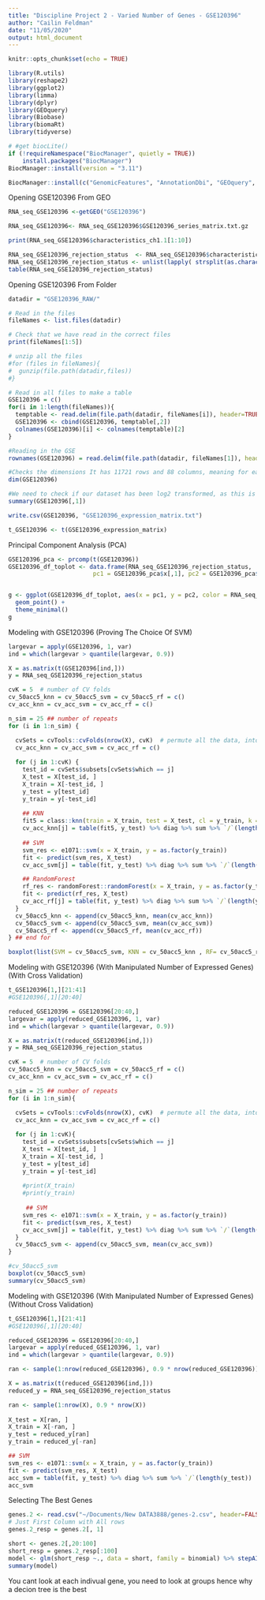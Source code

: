 ```yaml
---
title: "Discipline Project 2 - Varied Number of Genes - GSE120396" 
author: "Cailin Feldman"
date: "11/05/2020"
output: html_document
---
```


```r
knitr::opts_chunk$set(echo = TRUE)
```

```r
library(R.utils)
library(reshape2)
library(ggplot2)
library(limma)
library(dplyr)
library(GEOquery)
library(Biobase)
library(biomaRt)
library(tidyverse)
```

```r
# #get biocLite()
if (!requireNamespace("BiocManager", quietly = TRUE))
    install.packages("BiocManager")
BiocManager::install(version = "3.11")
```
```r
BiocManager::install(c("GenomicFeatures", "AnnotationDbi", "GEOquery", "affy", "limma", "gcRMA"))
```
Opening GSE120396 From GEO

```r
RNA_seq_GSE120396 <-getGEO("GSE120396")

RNA_seq_GSE120396<- RNA_seq_GSE120396$GSE120396_series_matrix.txt.gz

print(RNA_seq_GSE120396$characteristics_ch1.1[1:10])

RNA_seq_GSE120396_rejection_status  <- RNA_seq_GSE120396$characteristics_ch1.1
RNA_seq_GSE120396_rejection_status <- unlist(lapply( strsplit(as.character(RNA_seq_GSE120396_rejection_status), ": " ) , `[[` , 2)  )
table(RNA_seq_GSE120396_rejection_status)
```

Opening GSE120396 From Folder

```r
datadir = "GSE120396_RAW/"

# Read in the files
fileNames <- list.files(datadir)

# Check that we have read in the correct files
print(fileNames[1:5])
```

```r
# unzip all the files
#for (files in fileNames){
#  gunzip(file.path(datadir,files))
#}
```

```r
# Read in all files to make a table
GSE120396 = c()
for(i in 1:length(fileNames)){
  temptable <- read.delim(file.path(datadir, fileNames[i]), header=TRUE)
  GSE120396 <- cbind(GSE120396, temptable[,2])
  colnames(GSE120396)[i] <- colnames(temptable)[2]
}

#Reading in the GSE
rownames(GSE120396) = read.delim(file.path(datadir, fileNames[1]), header=TRUE)[,1]

```

```r
#Checks the dimensions It has 11721 rows and 88 columns, meaning for each of the 88 patients, there is gene expression measurement across 11721 genes.
dim(GSE120396)

#We need to check if our dataset has been log2 transformed, as this is a standard normalization technique for RNA-seq data. If not, then we need to log2 our data.
summary(GSE120396[,1])
```

```r
write.csv(GSE120396, "GSE120396_expression_matrix.txt")
```

```r
t_GSE120396 <- t(GSE120396_expression_matrix)
```

Principal Component Analysis (PCA) 

```r
GSE120396_pca <- prcomp(t(GSE120396))
GSE120396_df_toplot <- data.frame(RNA_seq_GSE120396_rejection_status, 
                        pc1 = GSE120396_pca$x[,1], pc2 = GSE120396_pca$x[,2]  )


g <- ggplot(GSE120396_df_toplot, aes(x = pc1, y = pc2, color = RNA_seq_GSE120396_rejection_status)) + 
  geom_point() + 
  theme_minimal() 
g
```

Modeling with GSE120396 (Proving The Choice Of SVM)

```r
largevar = apply(GSE120396, 1, var)
ind = which(largevar > quantile(largevar, 0.9))

X = as.matrix(t(GSE120396[ind,]))
y = RNA_seq_GSE120396_rejection_status
```

```r
cvK = 5  # number of CV folds
cv_50acc5_knn = cv_50acc5_svm = cv_50acc5_rf = c()
cv_acc_knn = cv_acc_svm = cv_acc_rf = c()

n_sim = 25 ## number of repeats
for (i in 1:n_sim) {

  cvSets = cvTools::cvFolds(nrow(X), cvK)  # permute all the data, into 5 folds
  cv_acc_knn = cv_acc_svm = cv_acc_rf = c()
  
  for (j in 1:cvK) {
    test_id = cvSets$subsets[cvSets$which == j]
    X_test = X[test_id, ]
    X_train = X[-test_id, ]
    y_test = y[test_id]
    y_train = y[-test_id]
    
    ## KNN
    fit5 = class::knn(train = X_train, test = X_test, cl = y_train, k = 5)
    cv_acc_knn[j] = table(fit5, y_test) %>% diag %>% sum %>% `/`(length(y_test))
    
    ## SVM
    svm_res <- e1071::svm(x = X_train, y = as.factor(y_train))
    fit <- predict(svm_res, X_test)
    cv_acc_svm[j] = table(fit, y_test) %>% diag %>% sum %>% `/`(length(y_test))

    ## RandomForest
    rf_res <- randomForest::randomForest(x = X_train, y = as.factor(y_train))
    fit <- predict(rf_res, X_test)
    cv_acc_rf[j] = table(fit, y_test) %>% diag %>% sum %>% `/`(length(y_test))
  }
  cv_50acc5_knn <- append(cv_50acc5_knn, mean(cv_acc_knn))
  cv_50acc5_svm <- append(cv_50acc5_svm, mean(cv_acc_svm))
  cv_50acc5_rf <- append(cv_50acc5_rf, mean(cv_acc_rf))
} ## end for
```

```r
boxplot(list(SVM = cv_50acc5_svm, KNN = cv_50acc5_knn , RF= cv_50acc5_rf ))
```

Modeling with GSE120396 (With Manipulated Number of Expressed Genes) (With Cross Validation)

```r
t_GSE120396[1,][21:41]
#GSE120396[,1][20:40]
```

```r
reduced_GSE120396 = GSE120396[20:40,]
largevar = apply(reduced_GSE120396, 1, var)
ind = which(largevar > quantile(largevar, 0.9))

X = as.matrix(t(reduced_GSE120396[ind,]))
y = RNA_seq_GSE120396_rejection_status
```

```r
cvK = 5  # number of CV folds
cv_50acc5_knn = cv_50acc5_svm = cv_50acc5_rf = c()
cv_acc_knn = cv_acc_svm = cv_acc_rf = c()

n_sim = 25 ## number of repeats
for (i in 1:n_sim){

  cvSets = cvTools::cvFolds(nrow(X), cvK)  # permute all the data, into 5 folds
  cv_acc_knn = cv_acc_svm = cv_acc_rf = c()
  
  for (j in 1:cvK){
    test_id = cvSets$subsets[cvSets$which == j]
    X_test = X[test_id, ]
    X_train = X[-test_id, ]
    y_test = y[test_id]
    y_train = y[-test_id]
    
    #print(X_train)
    #print(y_train)
    
     ## SVM
    svm_res <- e1071::svm(x = X_train, y = as.factor(y_train))
    fit <- predict(svm_res, X_test)
    cv_acc_svm[j] = table(fit, y_test) %>% diag %>% sum %>% `/`(length(y_test))
  }
  cv_50acc5_svm <- append(cv_50acc5_svm, mean(cv_acc_svm))
}
```

```r
#cv_50acc5_svm
boxplot(cv_50acc5_svm)
summary(cv_50acc5_svm)
```

Modeling with GSE120396 (With Manipulated Number of Expressed Genes) (Without Cross Validation)

```r
t_GSE120396[1,][21:41]
#GSE120396[,1][20:40]
```

```r
reduced_GSE120396 = GSE120396[20:40,]
largevar = apply(reduced_GSE120396, 1, var)
ind = which(largevar > quantile(largevar, 0.9))

ran <- sample(1:nrow(reduced_GSE120396), 0.9 * nrow(reduced_GSE120396)) 

X = as.matrix(t(reduced_GSE120396[ind,]))
reduced_y = RNA_seq_GSE120396_rejection_status
```

```r
ran <- sample(1:nrow(X), 0.9 * nrow(X)) 
 
X_test = X[ran, ]
X_train = X[-ran, ]
y_test = reduced_y[ran]
y_train = reduced_y[-ran]

## SVM
svm_res <- e1071::svm(x = X_train, y = as.factor(y_train))
fit <- predict(svm_res, X_test)
acc_svm = table(fit, y_test) %>% diag %>% sum %>% `/`(length(y_test))
acc_svm
```
Selecting The Best Genes 

```r
genes.2 <- read.csv("~/Documents/New DATA3888/genes-2.csv", header=FALSE)
# Just First Column with All rows
genes.2_resp = genes.2[, 1]
```

```r
short <- genes.2[,20:100]  
short_resp = genes.2_resp[:100]
model <- glm(short_resp ~., data = short, family = binomial) %>% stepAIC(trace = FALSE)
summary(model) 
```

You cant look at each indivual gene, you need to look at groups hence why a decion tree is the best 

